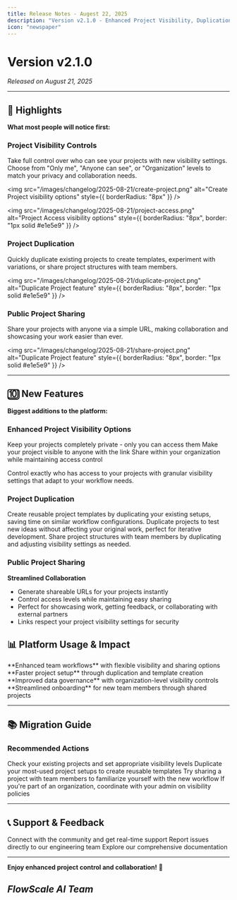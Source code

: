 ```yaml
---
title: Release Notes - Augest 22, 2025
description: "Version v2.1.0 - Enhanced Project Visibility, Duplication, and Sharing Features"
icon: "newspaper"
---
```


# Version v2.1.0

_Released on August 21, 2025_

---

## 🚀 Highlights

**What most people will notice first:**

### Project Visibility Controls

Take full control over who can see your projects with new visibility settings. Choose from "Only me", "Anyone can see", or "Organization" levels to match your privacy and collaboration needs.

<img
  src="/images/changelog/2025-08-21/create-project.png"
  alt="Create Project visibility options"
  style={{ borderRadius: "8px" }}
/>

<img
  src="/images/changelog/2025-08-21/project-access.png"
  alt="Project Access visibility options"
  style={{ borderRadius: "8px", border: "1px solid #e1e5e9" }}
/>

### Project Duplication

Quickly duplicate existing projects to create templates, experiment with variations, or share project structures with team members.

<img
  src="/images/changelog/2025-08-21/duplicate-project.png"
  alt="Duplicate Project feature"
  style={{ borderRadius: "8px", border: "1px solid #e1e5e9" }}
/>

### Public Project Sharing

Share your projects with anyone via a simple URL, making collaboration and showcasing your work easier than ever.

<img
  src="/images/changelog/2025-08-21/share-project.png"
  alt="Duplicate Project feature"
  style={{ borderRadius: "8px", border: "1px solid #e1e5e9" }}
/>

---

## 🔟 New Features

**Biggest additions to the platform:**

### Enhanced Project Visibility Options

<CardGroup cols={3}>
  <Card title="Only Me" icon="lock">
    Keep your projects completely private - only you can access them
  </Card>
  <Card title="Anyone Can See" icon="eye">
    Make your project visible to anyone with the link
  </Card>
  <Card title="Organization" icon="building">
    Share within your organization while maintaining access control
  </Card>
</CardGroup>

Control exactly who has access to your projects with granular visibility settings that adapt to your workflow needs.

### Project Duplication

<AccordionGroup>
  <Accordion title="Quick Project Templates">
    Create reusable project templates by duplicating your existing setups,
    saving time on similar workflow configurations.
  </Accordion>
  <Accordion title="Experiment Safely">
    Duplicate projects to test new ideas without affecting your original work,
    perfect for iterative development.
  </Accordion>
  <Accordion title="Team Collaboration">
    Share project structures with team members by duplicating and adjusting
    visibility settings as needed.
  </Accordion>
</AccordionGroup>

### Public Project Sharing

**Streamlined Collaboration**

- Generate shareable URLs for your projects instantly
- Control access levels while maintaining easy sharing
- Perfect for showcasing work, getting feedback, or collaborating with external partners
- Links respect your project visibility settings for security

## 📊 Platform Usage & Impact

<CardGroup cols={2}>
  <Card title="Project Collaboration" icon="users">
    **Enhanced team workflows** with flexible visibility and sharing options
  </Card>
  <Card title="Productivity Boost" icon="rocket">
    **Faster project setup** through duplication and template creation
  </Card>
  <Card title="Security Controls" icon="shield">
    **Improved data governance** with organization-level visibility controls
  </Card>
  <Card title="User Adoption" icon="chart-line">
    **Streamlined onboarding** for new team members through shared projects
  </Card>
</CardGroup>

---

## 📚 Migration Guide

### Recommended Actions

<Steps>
  <Step title="Review Project Visibility">
    Check your existing projects and set appropriate visibility levels
  </Step>
  <Step title="Create Project Templates">
    Duplicate your most-used project setups to create reusable templates
  </Step>
  <Step title="Test Sharing Features">
    Try sharing a project with team members to familiarize yourself with the new
    workflow
  </Step>
  <Step title="Organization Setup">
    If you're part of an organization, coordinate with your admin on visibility
    policies
  </Step>
</Steps>

---

## 📞 Support & Feedback

<CardGroup cols={2}>
  <Card
    title="Join Our Discord"
    icon="discord"
    href="https://discord.gg/trVnFa8wTf"
  >
    Connect with the community and get real-time support
  </Card>
  <Card title="Bug Reports" icon="bug" href="mailto:hello@flowscale.ai">
    Report issues directly to our engineering team
  </Card>
  <Card title="Documentation" icon="book" href="/getting-started/introduction">
    Explore our comprehensive documentation
  </Card>
</CardGroup>

---

**Enjoy enhanced project control and collaboration!** 🚀

## _FlowScale AI Team_
